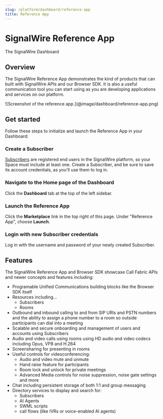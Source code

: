 ```yaml
---
slug: /platform/dashboard/reference-app
title: Reference App
---
```


# SignalWire Reference App

<Subtitle>The SignalWire Dashboard</Subtitle>

## Overview

The SignalWire Reference App demonstrates the kind of products that can built with SignalWire APIs and our Browser SDK. 
It is also a useful communication tool you can start using as you are developing applications and services on our platform.

<Frame>
    ![Screenshot of the reference app.](@image/dashboard/reference-app.png)
</Frame>

## Get started

Follow these steps to initialize and launch the Reference App in your Dashboard:

<Steps>

### Create a Subscriber

[Subscribers](/platform/call-fabric/subscribers/) are registered end users in the SignalWire platform, so your Space must include at least one.
Create a Subscriber, and be sure to save its account credentials, as you'll use them to log in.

### Navigate to the Home page of the Dashboard

Click the **Dashboard** tab at the top of the left sidebar.

### Launch the Reference App

Click the **Marketplace** link in the top right of this page. 
Under "Reference App", choose **Launch**.

### Login with new Subscriber credentials

Log in with the username and password of your newly created Subscriber.

</Steps>

## Features

The SignalWire Reference App and Browser SDK showcase Call Fabric APIs and newer concepts and features including:

* Programable Unified Communications building blocks like the Browser SDK itself
* Resources including...
   * Subscribers 
   * Rooms
* Outbound and inbound calling to and from SIP URIs and PSTN numbers and the ability to assign a phone number to a room so outside participants can dial into a meeting
* Scalable and secure onboarding and management of users and accounts using Subscribers
* Audio and video calls using rooms using HD audio and video codecs including Opus, VP8 and H.264
* Screensharing for presenting in rooms
* Useful controls for videoconferencing:
    * Audio and video mute and unmute
    * Hand raise feature for participants
    * Room lock and unlock for private meetings
    * Advanced Media controls for noise suppression, noise gate settings and more
* Chat including persistent storage of both 1:1 and group messaging
* Directory services to display and search for:
    * Subscribers
    * AI Agents
    * SWML scripts
    * call flows (like IVRs or voice-enabled AI agents)